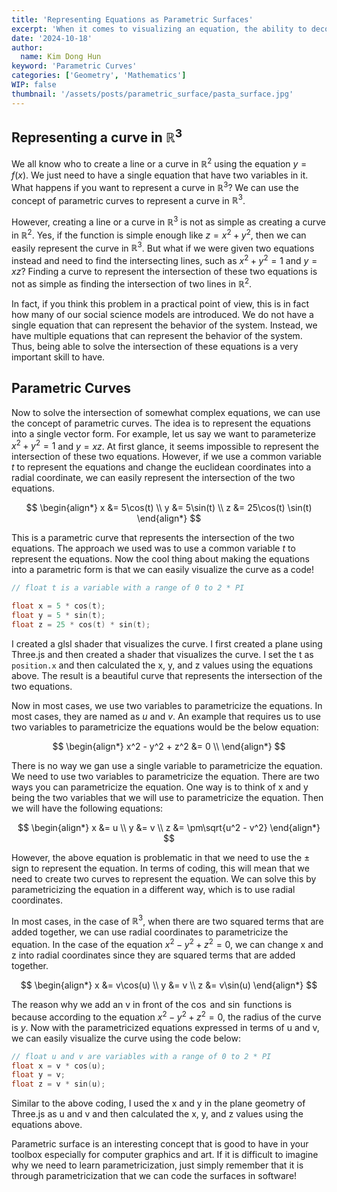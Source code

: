 ```yaml
---
title: 'Representing Equations as Parametric Surfaces'
excerpt: 'When it comes to visualizing an equation, the ability to decompose the equation into parametric equations is key. It is especially useful when creating creative 3D geometric surfaces mathematically and also a fun practice to see equations in a different perspective.'
date: '2024-10-18'
author:
  name: Kim Dong Hun
keyword: 'Parametric Curves'
categories: ['Geometry', 'Mathematics']
WIP: false
thumbnail: '/assets/posts/parametric_surface/pasta_surface.jpg'
---
```


## Representing a curve in $\mathbb{R}^3$

We all know who to create a line or a curve in $\mathbb{R}^2$ using the equation $y = f(x)$. We just need to have a single equation that have two variables in it. What happens if you want to represent a curve in $\mathbb{R}^3$? We can use the concept of parametric curves to represent a curve in $\mathbb{R}^3$.

However, creating a line or a curve in $\mathbb{R}^3$ is not as simple as creating a curve in $\mathbb{R}^2$. Yes, if the function is simple enough like $z = x^2 + y^2$, then we can easily represent the curve in $\mathbb{R}^3$. But what if we were given two equations instead and need to find the intersecting lines, such as $x^2 + y^2 = 1$ and $y=xz$? Finding a curve to represent the intersection of these two equations is not as simple as finding the intersection of two lines in $\mathbb{R}^2$.

In fact, if you think this problem in a practical point of view, this is in fact how many of our social science models are introduced. We do not have a single equation that can represent the behavior of the system. Instead, we have multiple equations that can represent the behavior of the system. Thus, being able to solve the intersection of these equations is a very important skill to have.

## Parametric Curves

Now to solve the intersection of somewhat complex equations, we can use the concept of parametric curves. The idea is to represent the equations into a single vector form. For example, let us say we want to parameterize $x^2 + y^2 = 1$ and $y=xz$. At first glance, it seems impossible to represent the intersection of these two equations. However, if we use a common variable $t$ to represent the equations and change the euclidean coordinates into a radial coordinate, we can easily represent the intersection of the two equations.

$$
\begin{align*}
x &= 5\cos(t) \\
y &= 5\sin(t) \\
z &= 25\cos(t) \sin(t)
\end{align*}
$$ 

This is a parametric curve that represents the intersection of the two equations. The approach we used was to use a common variable $t$ to represent the equations. Now the cool thing about making the equations into a parametric form is that we can easily visualize the curve as a code!

```c++
// float t is a variable with a range of 0 to 2 * PI

float x = 5 * cos(t);
float y = 5 * sin(t);
float z = 25 * cos(t) * sin(t);
```

I created a glsl shader that visualizes the curve. I first created a plane using Three.js and then created a shader that visualizes the curve. I set the t as `position.x` and then calculated the x, y, and z values using the equations above. The result is a beautiful curve that represents the intersection of the two equations.

<ParametricSurface1 />

Now in most cases, we use two variables to parametricize the equations. In most cases, they are named as $u$ and $v$. An example that requires us to use two variables to parametricize the equations would be the below equation:

$$
\begin{align*}
x^2 - y^2 + z^2 &= 0 \\
\end{align*}
$$

There is no way we gan use a single variable to parametricize the equation. We need to use two variables to parametricize the equation. There are two ways you can parametricize the equation. One way is to think of x and y being the two variables that we will use to parametricize the equation. Then we will have the following equations:

$$
\begin{align*}
x &= u \\
y &= v \\
z &= \pm\sqrt{u^2 - v^2}
\end{align*}
$$

However, the above equation is problematic in that we need to use the $\pm$ sign to represent the equation. In terms of coding, this will mean that we need to create two curves to represent the equation. We can solve this by parametricizing the equation in a different way, which is to use radial coordinates.

In most cases, in the case of $\mathbb{R}^3$, when there are two squared terms that are added together, we can use radial coordinates to parametricize the equation. In the case of the equation $x^2 - y^2 + z^2 = 0$, we can change x and z into radial coordinates since they are squared terms that are added together.

$$
\begin{align*}
x &= v\cos(u) \\
y &= v \\
z &= v\sin(u)
\end{align*}
$$

The reason why we add an v in front of the $\cos$ and $\sin$ functions is because according to the equation $x^2 - y^2 + z^2 = 0$, the radius of the curve is $y$. Now with the parametricized equations expressed in terms of u and v, we can easily visualize the curve using the code below:

```c++
// float u and v are variables with a range of 0 to 2 * PI
float x = v * cos(u);
float y = v;
float z = v * sin(u);
```

<ParametricSurface2 />

Similar to the above coding, I used the x and y in the plane geometry of Three.js as u and v and then calculated the x, y, and z values using the equations above.

Parametric surface is an interesting concept that is good to have in your toolbox especially for computer graphics and art. If it is difficult to imagine why we need to learn parametricization, just simply remember that it is through parametricization that we can code the surfaces in software!
